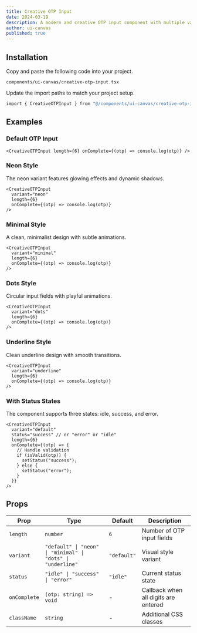 ```yaml
---
title: Creative OTP Input
date: 2024-03-19
description: A modern and creative OTP input component with multiple variants and status states.
author: ui-canvas
published: true
---
```


<ComponentPreview name="creative-otp-input-demo" />

## Installation

<Steps>

<Step>Copy and paste the following code into your project.</Step>

`components/ui-canvas/creative-otp-input.tsx`

<ComponentSource name="creative-otp-input" />

<Step>Update the import paths to match your project setup.</Step>

```bash
import { CreativeOTPInput } from "@/components/ui-canvas/creative-otp-input";
```

</Steps>

## Examples

### Default OTP Input

```tsx
<CreativeOTPInput length={6} onComplete={(otp) => console.log(otp)} />
```

### Neon Style

The neon variant features glowing effects and dynamic shadows.

```tsx
<CreativeOTPInput
  variant="neon"
  length={6}
  onComplete={(otp) => console.log(otp)}
/>
```

### Minimal Style

A clean, minimalist design with subtle animations.

```tsx
<CreativeOTPInput
  variant="minimal"
  length={6}
  onComplete={(otp) => console.log(otp)}
/>
```

### Dots Style

Circular input fields with playful animations.

```tsx
<CreativeOTPInput
  variant="dots"
  length={6}
  onComplete={(otp) => console.log(otp)}
/>
```

### Underline Style

Clean underline design with smooth transitions.

```tsx
<CreativeOTPInput
  variant="underline"
  length={6}
  onComplete={(otp) => console.log(otp)}
/>
```

### With Status States

The component supports three states: idle, success, and error.

```tsx
<CreativeOTPInput
  variant="default"
  status="success" // or "error" or "idle"
  length={6}
  onComplete={(otp) => {
    // Handle validation
    if (isValid(otp)) {
      setStatus("success");
    } else {
      setStatus("error");
    }
  }}
/>
```

## Props

| Prop         | Type                                                        | Default     | Description                          |
| ------------ | ----------------------------------------------------------- | ----------- | ------------------------------------ |
| `length`     | `number`                                                    | `6`         | Number of OTP input fields           |
| `variant`    | `"default" \| "neon" \| "minimal" \| "dots" \| "underline"` | `"default"` | Visual style variant                 |
| `status`     | `"idle" \| "success" \| "error"`                            | `"idle"`    | Current status state                 |
| `onComplete` | `(otp: string) => void`                                     | -           | Callback when all digits are entered |
| `className`  | `string`                                                    | -           | Additional CSS classes               |
